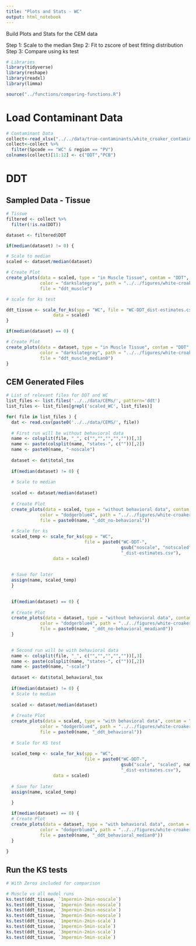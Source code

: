 ```yaml
---
title: "Plots and Stats - WC"
output: html_notebook
---
```


Build Plots and Stats for the CEM data

Step 1: Scale to the median
Step 2: Fit to zscore of best fitting distribution
Step 3: Compare using ks test

```r
# Libraries
library(tidyverse)
library(reshape)
library(readxl)
library(limma)

source("../functions/comparing-functions.R")
```

# Load Contaminant Data
```r
# Contaminant Data
collect<-read_xlsx("../../data/true-contaminants/white_croaker_contaminants.xlsx")
collect<-collect %>% 
  filter(Spcode == "WC" & region == "PV")
colnames(collect)[11:12] <- c("DDT","PCB")
```

# DDT 
## Sampled Data - Tissue

```r
# Tissue
filtered <- collect %>%
  filter(!is.na(DDT)) 

dataset <- filtered$DDT

if(median(dataset) != 0) { 

# Scale to median
scaled <- dataset/median(dataset)

# Create Plot
create_plots(data = scaled, type = "in Muscle Tissue", contam = "DDT", 
             color = "darkslategray", path = "../../figures/white-croaker/", 
             file = "ddt_muscle")

# scale for ks test

ddt_tissue <- scale_for_ks(spp = "WC", file = "WC-DDT_dist-estimates.csv", 
                  data = scaled)
} 

if(median(dataset) == 0) { 

# Create Plot
create_plots(data = dataset, type = "in Muscle Tissue", contam = "DDT", 
             color = "darkslategray", path = "../../figures/white-croaker/", 
             file = "ddt_muscle_median0")
}
```

## CEM Generated Files
```r
# List of relevant files for DDT and WC
list_files <- list.files('../../data/CEMs/', pattern='ddt')
list_files <- list_files[grepl('scaled_WC', list_files)]

for( file in list_files ) { 
  dat <- read.csv(paste0('../../data/CEMS/', file))
  
  # First run will be without behavioral data
  name <- colsplit(file, "_", c("","","","",""))[,3]
  name <- paste(colsplit(name, "states-", c(""))[,2])
  name <- paste0(name, "-noscale")
  
  dataset <- dat$total_tox
  
  if(median(dataset) != 0) { 
  
  # Scale to median
  
  scaled <- dataset/median(dataset)
  
  # Create Plot
  create_plots(data = scaled, type = "without behavioral data", contam = "DDT", 
             color = "dodgerblue4", path = "../../figures/white-croaker/", 
             file = paste0(name, "_ddt_no-behavioral"))
  
  # Scale for ks
  scaled_temp <- scale_for_ks(spp = "WC", 
                              file = paste0("WC-DDT-", 
                                            gsub("noscale", "notscaled", name),
                                            "_dist-estimates.csv"), 
                  data = scaled)
  
  
  # Save for later
  assign(name, scaled_temp)
  } 

  
  if(median(dataset) == 0) { 
  
  # Create Plot
  create_plots(data = dataset, type = "without behavioral data", contam = "DDT", 
             color = "dodgerblue4", path = "../../figures/white-croaker/", 
             file = paste0(name, "_ddt_no-behavioral_meadian0"))
  } 

  
  # Second run will be with behavioral data
  name <- colsplit(file, "_", c("","","","",""))[,3]
  name <- paste(colsplit(name, "states-", c(""))[,2])
  name <- paste0(name, "-scale")
  
  dataset <- dat$total_behavioral_tox
  
  if(median(dataset) != 0) { 
  # Scale to median
  
  scaled <- dataset/median(dataset)
  
  # Create Plot
  create_plots(data = scaled, type = "with behavioral data", contam = "DDT", 
             color = "dodgerblue4", path = "../../figures/white-croaker/", 
             file = paste0(name, "_ddt_behavioral"))
  
  # Scale for KS test
  
  scaled_temp <- scale_for_ks(spp = "WC", 
                              file = paste0("WC-DDT-", 
                                            gsub("scale", "scaled", name),
                                            "_dist-estimates.csv"), 
                  data = scaled)
  
  # Save for later
  assign(name, scaled_temp)
  
  } 

  if(median(dataset) == 0) { 
  # Create Plot
  create_plots(data = dataset, type = "with behavioral data", contam = "DDT", 
             color = "dodgerblue4", path = "../../figures/white-croaker/", 
             file = paste0(name, "_ddt_behavioral_median0"))
  } 
  
}
```

## Run the KS tests
```r
# With Zeros included for comparison

# Muscle vs all model runs
ks.test(ddt_tissue, `1mpermin-2min-noscale`)
ks.test(ddt_tissue, `1mpermin-5min-noscale`)
ks.test(ddt_tissue, `3mpermin-2min-noscale`)
ks.test(ddt_tissue, `3mpermin-5min-noscale`)
ks.test(ddt_tissue, `1mpermin-2min-scale`)
ks.test(ddt_tissue, `1mpermin-5min-scale`)
ks.test(ddt_tissue, `3mpermin-2min-scale`)
ks.test(ddt_tissue, `3mpermin-5min-scale`)
```
